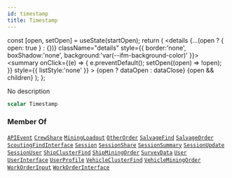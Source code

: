 ```yaml
---
id: timestamp
title: Timestamp
---
```









  const [open, setOpen] = useState(startOpen);
  return (
    <details {...(open ? { open: true } : {})} className="details" style={{ border:'none', boxShadow:'none', background:'var(--ifm-background-color)' }}>
      <summary
        onClick={(e) => {
          e.preventDefault();
          setOpen((open) => !open);
        }}
        style={{ listStyle:'none' }}
      >
      {open ? dataOpen : dataClose}
      </summary>
      {open && children}
    </details>
  );
};








No description


```graphql
scalar Timestamp
```








### Member Of

[`APIEvent`](/api/types/objects/apievent.mdx)  <Badge class="badge badge--secondary badge--relation" text="object"/><Bullet />[`CrewShare`](/api/types/objects/crew-share.mdx)  <Badge class="badge badge--secondary badge--relation" text="object"/><Bullet />[`MiningLoadout`](/api/types/objects/mining-loadout.mdx)  <Badge class="badge badge--secondary badge--relation" text="object"/><Bullet />[`OtherOrder`](/api/types/objects/other-order.mdx)  <Badge class="badge badge--secondary badge--relation" text="object"/><Bullet />[`SalvageFind`](/api/types/objects/salvage-find.mdx)  <Badge class="badge badge--secondary badge--relation" text="object"/><Bullet />[`SalvageOrder`](/api/types/objects/salvage-order.mdx)  <Badge class="badge badge--secondary badge--relation" text="object"/><Bullet />[`ScoutingFindInterface`](/api/types/interfaces/scouting-find-interface.mdx)  <Badge class="badge badge--secondary badge--relation" text="interface"/><Bullet />[`Session`](/api/types/objects/session.mdx)  <Badge class="badge badge--secondary badge--relation" text="object"/><Bullet />[`SessionShare`](/api/types/objects/session-share.mdx)  <Badge class="badge badge--secondary badge--relation" text="object"/><Bullet />[`SessionSummary`](/api/types/objects/session-summary.mdx)  <Badge class="badge badge--secondary badge--relation" text="object"/><Bullet />[`SessionUpdate`](/api/types/objects/session-update.mdx)  <Badge class="badge badge--secondary badge--relation" text="object"/><Bullet />[`SessionUser`](/api/types/objects/session-user.mdx)  <Badge class="badge badge--secondary badge--relation" text="object"/><Bullet />[`ShipClusterFind`](/api/types/objects/ship-cluster-find.mdx)  <Badge class="badge badge--secondary badge--relation" text="object"/><Bullet />[`ShipMiningOrder`](/api/types/objects/ship-mining-order.mdx)  <Badge class="badge badge--secondary badge--relation" text="object"/><Bullet />[`SurveyData`](/api/types/objects/survey-data.mdx)  <Badge class="badge badge--secondary badge--relation" text="object"/><Bullet />[`User`](/api/types/objects/user.mdx)  <Badge class="badge badge--secondary badge--relation" text="object"/><Bullet />[`UserInterface`](/api/types/interfaces/user-interface.mdx)  <Badge class="badge badge--secondary badge--relation" text="interface"/><Bullet />[`UserProfile`](/api/types/objects/user-profile.mdx)  <Badge class="badge badge--secondary badge--relation" text="object"/><Bullet />[`VehicleClusterFind`](/api/types/objects/vehicle-cluster-find.mdx)  <Badge class="badge badge--secondary badge--relation" text="object"/><Bullet />[`VehicleMiningOrder`](/api/types/objects/vehicle-mining-order.mdx)  <Badge class="badge badge--secondary badge--relation" text="object"/><Bullet />[`WorkOrderInput`](/api/types/inputs/work-order-input.mdx)  <Badge class="badge badge--secondary badge--relation" text="input"/><Bullet />[`WorkOrderInterface`](/api/types/interfaces/work-order-interface.mdx)  <Badge class="badge badge--secondary badge--relation" text="interface"/>